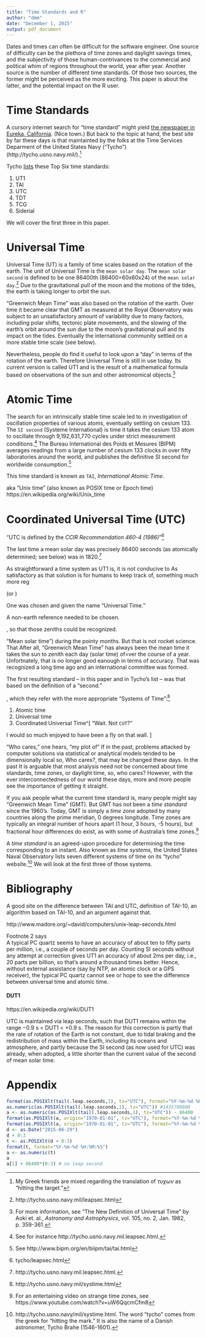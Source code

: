 ```yaml
---
title: "Time Standards and R"
author: "dmm"
date: "December 1, 2015"
output: pdf_document
---
```


Dates and times can often be difficult
for the software engineer.
One source of difficulty can be the plethora of time zones and daylight savings times,
and the subjectivity of those human-contrivances to the 
commercial and political whim of
regions throughout the world, year after year.
Another source is the number of different time standards.
Of those two sources,
the former might be perceived as the more exciting.
This paper is about the latter,
and the potential impact on the R user.

# Time Standards

A cursory internet search for 
"time standard" might yield 
[the newspaper in Eureka, California](http://www.times-standard.com/).
(Nice town.)
But back to the topic at hand,
the best site by far these days is that maintainted by the folks at the 
Time Services Deparment of the United States 
Navy ("Tycho")
(http://tycho.usno.navy.mil/).^[My 
Greek friends are mixed regarding
the translation of $\tau\upsilon\chi\omega\nu$ as
"hitting the target."]

Tycho [lists](http://tycho.usno.navy.mil/sysime.html) these Top Six time standards:

1. UT1
2. TAI
3. UTC
4. TDT
5. TCG
6. Siderial

We will cover the first three in this paper.

# Universal Time

Universal Time (UT) is a family of time scales based on the rotation of the earth.
The unit of Universal Time is the `mean solar day`.
The `mean solar second` is defined to be one 
86400th (86400=60x60x24) of the `mean solar day`.^[http://tycho.usno.navy.mil/leapsec.html]
Due to the gravitational pull of the moon and the motions of the tides,
the earth is taking longer to orbit the sun.

"Greenwich Mean Time" was also based on the rotation of the earth.
Over time it became clear that GMT
as measured at the Royal Observatory was subject to an unsatisfactory amount
of variability due to many factors, including
polar shifts, tectonic plate movements, and the slowing of the earth's
orbit around the sun due to the moon's gravitational pull and its impact
on the tides.
Eventually the international community settled on a more stable time scale
(see below).

Nevertheless, 
people do find it useful to look upon a "day" in terms of the 
rotation of the earth.
Therefore Universal Time is still in use today.
Its current version is called UT1
and is the result of a mathematical formula based on 
observations of the sun and other astronomical 
objects.^[For more information, see "The New Definition of Universal Time" by
Aoki et. al., 
*Astronomy and Astrophysics*, vol. 105, no. 2, Jan. 1982, p. 359-361.]

# Atomic Time

The search for an intrinsically stable time scale led 
to in investigation of oscillation properties of various atoms,
eventually settling on cesium 133.
The `SI second` (Systeme International) is time it takes the cesium 133 atom
to oscillate through 9,192,631,770 cycles under strict measurement
conditions.^[See for instance http://tycho.usno.navy.mil.leapsec.html.]
The Bureau International des Poids et Mesures (BIPM)
averages readings from a large number of cesium 133 clocks in over
fifty laboratories around the world,
and publishes the definitive SI second for worldwide 
consumption.^[See http://www.bipm.org/en/biipm/tai/tai.html]

This time standard is known as `TAI`,
*International Atomic Time*.

aka "Unix time" (also known as POSIX time or Epoch time)  
https://en.wikipedia.org/wiki/Unix_time

# Coordinated Universal Time (UTC)

"UTC is defined by the *CCIR Recommendation 460-4 (1986)*"^[tycho/leapsec.html]

The last time a mean solar day was precisely 86400 seconds 
(as atomically determined; see below) was in 
1820.^[http://tycho.usno.navy.mil.leapsec.html.]

As straightforward a time system as UT1 is,
it is not conducive to 
As satisfactory as that solution is for humans to keep track of, 
something much more reg

(or )

One was chosen and given the name "Universal Time."


A non-earth reference needed to be chosen.


, so that those zeniths could be recognized.

"Mean solar time")
during the pointy months.
But that is not rocket science.
That 
After all,
"Greenwich Mean Time" has always been 
the mean time it takes the sun to zenith each day (solar time)
of=ver the course of a year.
Unfortnately, that is no longer good eanough in terms of accuracy.
That was recognized a long time ago and an international committee was formed.

The first resulting standard --
in this paper and in Tycho's list --
was that based on the definition of a "second."



, which they refer with the more appropriate
"Systems of Time":^[http://tycho.usno.navy.mil/systime.html]

1. Atomic time
2. Universal time
3. Coordinated Universal
Time^[
"Wait. Not `CUT`?"

I would so much enjoyed to have been a fly on that wall.
]



"Who cares,"
one hears,
"my plot of "
If in the past, problems attacked by computer solutions
via 
statistical or analytical models tended to be dimensionally local so,
Who cares?,
that may be changed these days.
In the past
It is arguable that most analysis need not be concerned
about time standards, time zones, or daylight time,
so, who cares?
However, with the ever interconnectedness of our world these days,
more and more people see the importance of getting it straight.

If you ask people what the current time standard is,
many people might say "Greenwich Mean Time" (GMT).
But GMT has not been a *time standard* since the 1960's.
Today, GMT is simply a *time zone* adopted by many countries 
along the prime meridian,
0 degrees longitude.
Time zones are typically an integral number of hours apart
(1 hour, 3 hours, -5 hours),
but fractional hour differences do exist,
as with some of Australia's time zones.^[For an entertaining video 
on strange time zones, 
see https://www.youtube.com/watch?v=uW6QqcmCfm8]

A *time standard* is an agreed-upon procedure for determining the time
corresponding to an instant. 
Also known as *time systems,* 
the United States Naval Observatory lists seven different systems of time 
on its "tycho" website.^[http://tycho.usno.navy/mil/systime.html.
The word "tycho" comes from the greek for "hitting the mark."
It is also the name of a Danish astronomer, Tycho Brahe (1546-1601).]
We will look at the first three of those systems.

# Bibliography

A good site on the difference between TAI and UTC,
definition of TAI-10, an algorithm based on TAI-10,
and an argument against that.

http://www.madore.org/~david/computers/unix-leap-seconds.html

Footnote 2 says  
A typical PC quartz seems to have an accuracy of about ten to fifty parts per million, i.e., a couple of seconds per day. Counting SI seconds without any attempt at correction gives UT1 an accuracy of about 2ms per day, i.e., 20 parts per billion, so that's around a thousand times better. Hence, without external assistance (say by NTP, an atomic clock or a GPS receiver), the typical PC quartz cannot see or hope to see the difference between universal time and atomic time.

#### DUT1
https://en.wikipedia.org/wiki/DUT1

UTC is maintained via leap seconds, such that DUT1 remains within the range −0.9 s < DUT1 < +0.9 s. The reason for this correction is partly that the rate of rotation of the Earth is not constant, due to tidal braking and the redistribution of mass within the Earth, including its oceans and atmosphere, and partly because the SI second (as now used for UTC) was already, when adopted, a little shorter than the current value of the second of mean solar time.

# Appendix

```r
format(as.POSIXlt(tail(.leap.seconds,1), tz="UTC"), format="%Y-%m-%d %H:%M:%S")
as.numeric(as.POSIXlt(tail(.leap.seconds,1), tz="UTC")) #1435708800
a <- as.numeric(as.POSIXlt(tail(.leap.seconds,1), tz="UTC")) - 86400
format(as.POSIXlt(a, origin="1970-01-01", tz="UTC"), format="%Y-%m-%d %H:%M:%S")
format(as.POSIXlt(a, origin="1970-01-01", tz="UTC"), format="%Y-%m-%d %H:%M:%S")
d <- as.Date("2015-06-29")
d + 0:3
t <- as.POSIXlt(d + 0:3)
format(t, format="%Y-%m-%d %H:%M:%S")
a <- as.numeric(t)
a
a[1] + 86400*(0:3) # no leap second
```